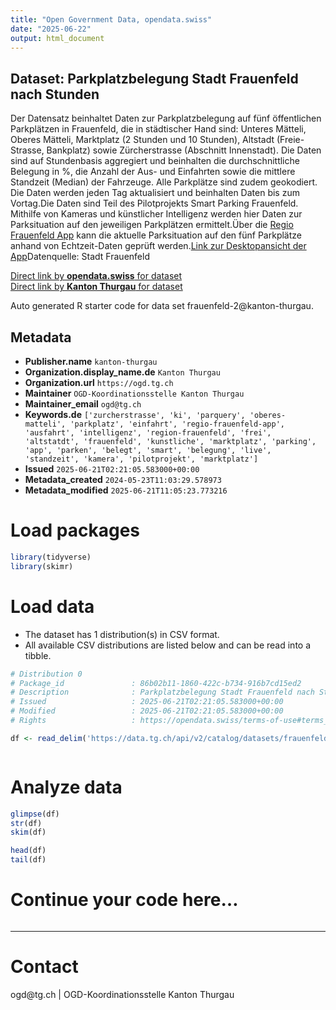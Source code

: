 ```yaml
---
title: "Open Government Data, opendata.swiss"
date: "2025-06-22"
output: html_document
---
```


## Dataset: Parkplatzbelegung Stadt Frauenfeld nach Stunden

Der Datensatz beinhaltet Daten zur Parkplatzbelegung auf fünf öffentlichen Parkplätzen in Frauenfeld, die in städtischer Hand sind: Unteres Mätteli, Oberes Mätteli, Marktplatz (2 Stunden und 10 Stunden), Altstadt (Freie-Strasse, Bankplatz) sowie Zürcherstrasse (Abschnitt Innenstadt). Die Daten sind auf Stundenbasis aggregiert und beinhalten die durchschnittliche Belegung in %, die Anzahl der Aus- und Einfahrten sowie die mittlere Standzeit (Median) der Fahrzeuge. Alle Parkplätze sind zudem geokodiert. Die Daten werden jeden Tag aktualisiert und beinhalten Daten bis zum Vortag.Die Daten sind Teil des Pilotprojekts Smart Parking Frauenfeld. Mithilfe von Kameras und künstlicher Intelligenz werden hier Daten zur Parksituation auf den jeweiligen Parkplätzen ermittelt.Über die [Regio Frauenfeld App](https://regiofrauenfeld.citymobile.ch/index.php?brandid=11579≋=1155685913) kann die aktuelle Parksituation auf den fünf Parkplätze anhand von Echtzeit-Daten geprüft werden.[Link zur Desktopansicht der App](https://frauenfeld.citymobile.ch/index.php?apid=2096681313)Datenquelle: Stadt Frauenfeld

[Direct link by **opendata.swiss** for dataset](https://opendata.swiss/de/dataset/parkplatzbelegung-stadt-frauenfeld-nach-stunden)<br>
[Direct link by **Kanton Thurgau** for dataset](https://data.tg.ch/explore/dataset/frauenfeld-2/)

Auto generated R starter code for data set frauenfeld-2@kanton-thurgau.

## Metadata

- **Publisher.name** `kanton-thurgau`
- **Organization.display_name.de** `Kanton Thurgau`
- **Organization.url** `https://ogd.tg.ch`
- **Maintainer** `OGD-Koordinationsstelle Kanton Thurgau`
- **Maintainer_email** `ogd@tg.ch`
- **Keywords.de** `['zurcherstrasse', 'ki', 'parquery', 'oberes-matteli', 'parkplatz', 'einfahrt', 'regio-frauenfeld-app', 'ausfahrt', 'intelligenz', 'region-frauenfeld', 'frei', 'altstatdt', 'frauenfeld', 'kunstliche', 'marktplatz', 'parking', 'app', 'parken', 'belegt', 'smart', 'belegung', 'live', 'standzeit', 'kamera', 'pilotprojekt', 'marktplatz']`
- **Issued** `2025-06-21T02:21:05.583000+00:00`
- **Metadata_created** `2024-05-23T11:03:29.578973`
- **Metadata_modified** `2025-06-21T11:05:23.773216`


# Load packages

```r

library(tidyverse)
library(skimr)

```

# Load data

-   The dataset has 1 distribution(s) in CSV format.
-   All available CSV distributions are listed below and can be read into a tibble.

```r

# Distribution 0
# Package_id               : 86b02b11-1860-422c-b734-916b7cd15ed2
# Description              : Parkplatzbelegung Stadt Frauenfeld nach Stunden (csv)
# Issued                   : 2025-06-21T02:21:05.583000+00:00
# Modified                 : 2025-06-21T02:21:05.583000+00:00
# Rights                   : https://opendata.swiss/terms-of-use#terms_by

df <- read_delim('https://data.tg.ch/api/v2/catalog/datasets/frauenfeld-2/exports/csv?use_labels=true')



```

# Analyze data

```r

glimpse(df)
str(df)
skim(df)

head(df)
tail(df)

```

# Continue your code here...

```r

```

------------------------------------------------------------------------

# Contact

ogd@tg.ch | OGD-Koordinationsstelle Kanton Thurgau

